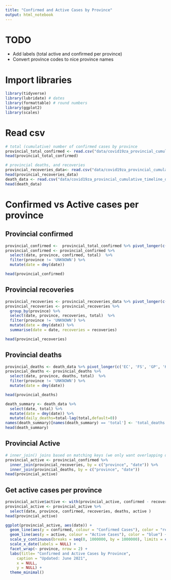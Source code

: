 ```yaml
---
title: "Confirmed and Active Cases by Province"
output: html_notebook
---
```

# TODO
* Add labels (total active and confirmed per province)
* Convert province codes to nice province names

# Import libraries
```r
library(tidyverse)
library(lubridate) # dates
library(formattable) # round numbers
library(ggplot2)
library(scales)
```

# Read csv
```r
# total (cumulative) number of confirmed cases by province
provincial_total_confirmed <- read.csv("data/covid19za_provincial_cumulative_timeline_confirmed.csv")
head(provincial_total_confirmed)

# provincial deaths, and recoveries
provincial_recoveries_data<- read.csv("data/covid19za_provincial_cumulative_timeline_recoveries.csv")
head(provincial_recoveries_data)
death_data <- read.csv("data/covid19za_provincial_cumulative_timeline_deaths.csv")
head(death_data)
```

# Confirmed vs Active cases per province

## Provincial confirmed
```r
provincial_confirmed <-  provincial_total_confirmed %>% pivot_longer(c('EC', 'FS', 'GP', 'KZN', 'LP', 'MP', 'NC', 'NW', 'WC', 'UNKNOWN'), names_to = "province", values_to = "confirmed")
provincial_confirmed <- provincial_confirmed %>%
  select(date, province, confirmed, total)  %>%
  filter(province != 'UNKNOWN') %>%
  mutate(date = dmy(date))

head(provincial_confirmed)
```


## Provincial recoveries
```r
provincial_recoveries <- provincial_recoveries_data %>% pivot_longer(c('EC', 'FS', 'GP', 'KZN', 'LP', 'MP', 'NC', 'NW', 'WC', 'UNKNOWN'), names_to = "province", values_to = "recoveries")
provincial_recoveries <- provincial_recoveries %>%
  group_by(province) %>%
  select(date, province, recoveries, total)  %>%
  filter(province != 'UNKNOWN') %>%
  mutate(date = dmy(date)) %>% 
  summarise(date = date, recoveries = recoveries)

head(provincial_recoveries)
```

## Provincial deaths
```r
provincial_deaths <- death_data %>% pivot_longer(c('EC', 'FS', 'GP', 'KZN', 'LP', 'MP', 'NC', 'NW', 'WC', 'UNKNOWN'), names_to = "province", values_to = "deaths")
provincial_deaths <- provincial_deaths %>%
  select(date, province, deaths, total)  %>%
  filter(province != 'UNKNOWN') %>%
  mutate(date = dmy(date))

head(provincial_deaths)
```
```r
death_summary <- death_data %>%
  select(date, total) %>%
  mutate(date = dmy(date)) %>%
  mutate(daily_deaths=total-lag(total,default=0))
names(death_summary)[names(death_summary) == 'total'] <- 'total_deaths'
head(death_summary)
```

## Provincial Active

```r
# inner_join() joins based on matching keys (we only want overlapping dates)
provincial_active <- provincial_confirmed %>% 
  inner_join(provincial_recoveries, by = c("province", "date")) %>% 
  inner_join(provincial_deaths, by = c("province", "date"))
head(provincial_active)
```


## Get active cases per province
```r
provincial_active$active <- with(provincial_active, confirmed - recoveries - deaths)
provincial_active <- provincial_active %>%
  select(date, province, confirmed, recoveries, deaths, active )
head(provincial_active)
```

```r
ggplot(provincial_active, aes(date)) + 
  geom_line(aes(y = confirmed, colour = "Confirmed Cases"), color = "red") + 
  geom_line(aes(y = active, colour = "Active Cases"), color = "blue") +
  scale_y_continuous(breaks = seq(0, 1000000, by = 1000000), limits = c(0, 5000000), labels = NULL) +
  scale_x_date(labels = NULL) +
  facet_wrap(~ province, nrow = 2) +
  labs(title= "Confirmed and Active Cases by Province",
     caption = "Updated: June 2021",
     x = NULL,
     y = NULL) +
  theme_minimal()
```